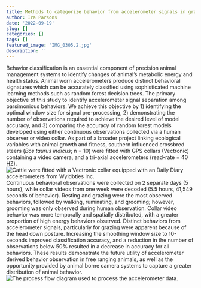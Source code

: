 ```yaml
---
title: Methods to categorize behavior from accelerometer signals in grazing cattle
author: Ira Parsons
date: '2022-09-19'
slug: []
categories: []
tags: []
featured_image: 'IMG_0305.2.jpg'
description: ''
---
```


Behavior classification is an essential component of precision animal management systems to identify changes of animal's metabolic energy and health status. Animal worn accelerometers produce distinct behavioral signatures which can be accurately classified using sophisticated machine learning methods such as random forest decision trees. The primary objective of this study to identify accelerometer signal separation among parsimonious behaviors. We achieve this objective by 1) identifying the optimal window size for signal pre-processing, 2) demonstrating the number of observations required to achieve the desired level of model accuracy, and 3) comparing the accuracy of random forest models developed using either continuous observations collected via a human observer or video collar. As part of a broader project linking ecological variables with animal growth and fitness, southern influenced crossbred steers (*Bos taurus indicus*; n = 10) were fitted with GPS collars (Vectronic) containing a video camera, and a tri-axial accelerometers (read-rate = 40 HZ). 
![Cattle were fitted with a Vectronic collar equipped with an Daily Diary accelerometers from Wyldbties Inc.](IMG_0305.1.jpg)
Continuous behavioral observations were collected on 2 separate days (5 hours), while collar videos from one week were decoded (5.5 hours, 41,549 seconds of behavior). Resting and grazing were the most observed behaviors, followed by walking, ruminating, and grooming; however, grooming was only observed during human observation. Collar video behavior was more temporally and spatially distributed, with a greater proportion of high energy behaviors observed. Distinct behaviors from accelerometer signals, particularly for grazing were apparent because of the head down posture. Increasing the smoothing window size to 10-seconds improved classification accuracy, and a reduction in the number of observations below 50% resulted in a decrease in accuracy for all behaviors. These results demonstrate the future utility of accelerometer derived behavior observation in free ranging animals, as well as the opportunity provided by animal borne camera systems to capture a greater distribution of animal behavior.  
![The process flow diagram used to process the accelerometer data.](proc_flow.jpg)